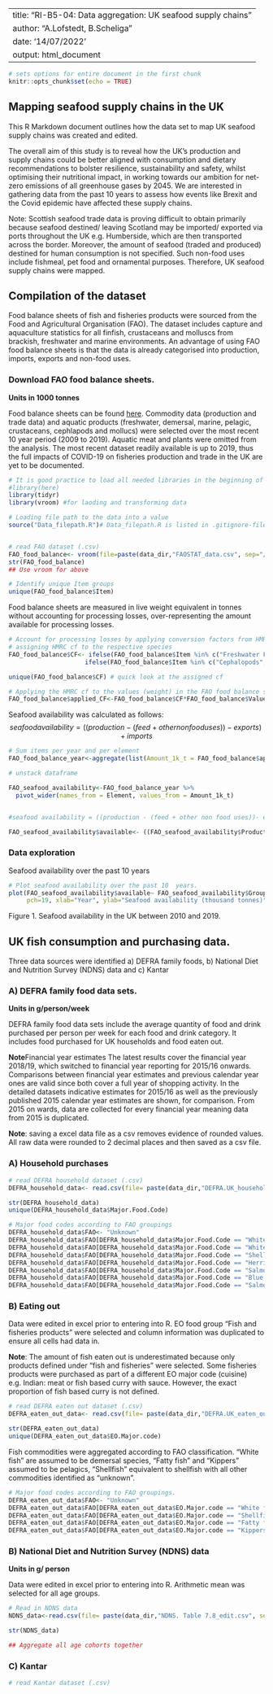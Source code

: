 
---
title: "RI-B5-04: Data aggregation: UK seafood supply chains"
author: "A.Lofstedt, B.Scheliga"
date: '14/07/2022'
output: html_document
---

```r
# sets options for entire document in the first chunk
knitr::opts_chunk$set(echo = TRUE)
```

## Mapping seafood supply chains in the UK


This R Markdown document outlines how the data set to map UK seafood supply chains was created and edited. 

The overall aim of this study is to reveal how the UK’s production and supply chains could be better aligned with consumption and dietary recommendations to bolster resilience, sustainability and safety, whilst optimising their nutritional impact, in working towards our ambition for net-zero emissions of all greenhouse gases by 2045. We are interested in gathering data from the past 10 years to assess how events like Brexit and the Covid epidemic have affected these supply chains.

Note: Scottish seafood trade data is proving difficult to obtain primarily because seafood destined/ leaving Scotland may be imported/ exported via ports throughout the UK e.g. Humberside, which are then transported across the border. Moreover, the amount of seafood (traded and produced) destined for human consumption is not specified. Such non-food uses include fishmeal, pet food and ornamental purposes. Therefore, UK seafood supply chains were mapped. 

## Compilation of the dataset

Food balance sheets of fish and fisheries products were sourced from the Food and Agricultural Organisation (FAO). The dataset includes capture and aquaculture statistics for all finfish, crustaceans and molluscs from brackish, freshwater and marine environments. An advantage of using FAO food balance sheets is that the data is already categorised into production, imports, exports and non-food uses. 

### Download FAO food balance sheets. 

**Units in 1000 tonnes**

Food balance sheets can be found [here](https://www.fao.org/faostat/en/#data/FBS). Commodity data (production and trade data) and aquatic products (freshwater, demersal, marine, pelagic, crustaceans, cephlapods and mollucs) were selected over the most recent 10 year period (2009 to 2019). Aquatic meat and plants were omitted from the analysis. The most recent dataset readily available is up to 2019, thus the full impacts of COVID-19 on fisheries production and trade in the UK are yet to be documented.

```r
# It is good practice to load all needed libraries in the beginning of the scripted
#library(here)
library(tidyr)
library(vroom) #for laoding and transforming data

```


```r
# Loading file path to the data into a value 
source("Data_filepath.R")# Data_filepath.R is listed in .gitignore-file. So, you will need to create that file yourself and provide your respected filepath using "data_dir <- [enter your here]"


# read FAO dataset (.csv)
FAO_food_balance<- vroom(file=paste(data_dir,"FAOSTAT_data.csv", sep="/"))
str(FAO_food_balance)
## Use vroom for above

# Identify unique Item groups
unique(FAO_food_balance$Item)
```

Food balance sheets are measured in live weight equivalent in tonnes without accounting for processing losses, over-representing the amount available for processing losses.

```r
# Account for processing losses by applying conversion factors from HMRC
# assigning HMRC cf to the respective species 
FAO_food_balance$CF<- ifelse(FAO_food_balance$Item %in% c("Freshwater Fish", "Demersal Fish", "Pelagic Fish", "Marine Fish, Other"), 0.49,
                     ifelse(FAO_food_balance$Item %in% c("Cephalopods", "Crustaceans", "Molluscs, Other"), 0.28,1))

unique(FAO_food_balance$CF) # quick look at the assigned cf

# Applying the HMRC cf to the values (weight) in the FAO food balance sheet
FAO_food_balance$applied_CF<-FAO_food_balance$CF*FAO_food_balance$Value

```

Seafood availability was calculated as follows: 
$$seafood availability = ((production - (feed + other non food uses))- exports) + imports$$

```r
# Sum items per year and per element
FAO_food_balance_year<-aggregate(list(Amount_1k_t = FAO_food_balance$applied_CF), by= list(Year = FAO_food_balance$Year,  Element = FAO_food_balance$Element), FUN=sum)  # Amount_1k_t = Amount/Weight in units of 1000 tonnes

# unstack dataframe

FAO_seafood_availability<-FAO_food_balance_year %>%
  pivot_wider(names_from = Element, values_from = Amount_1k_t)


#seafood availability = ((production - (feed + other non food uses))- exports) + imports

FAO_seafood_availability$available<- ((FAO_seafood_availability$Production - (FAO_seafood_availability$`Other uses (non-food)`+FAO_seafood_availability$Feed)) - FAO_seafood_availability$`Export Quantity`)+FAO_seafood_availability$`Import Quantity`

```


### Data exploration

Seafood availability over the past 10 years 

```r
# Plot seafood availability over the past 10  years. 
plot(FAO_seafood_availability$available~ FAO_seafood_availability$Group.1,
     pch=19, xlab="Year", ylab="Seafood availability (thousand tonnes)")
```

Figure 1. Seafood availability in the UK between 2010 and 2019. 

## UK fish consumption and purchasing data.

Three data sources were identified a) DEFRA family foods, b) National Diet and Nutrition Survey (NDNS) data and c) Kantar

### A) DEFRA family food data sets. 

**Units in g/person/week**

DEFRA family food data sets include the average quantity of food and drink purchased per person per week for each food and drink category. It includes food purchased for UK households and food eaten out.

**Note**Financial year estimates
The latest results cover the financial year 2018/19,  which switched to financial year reporting for 2015/16 onwards. Comparisons between financial year estimates and previous calendar year ones are valid since both cover a full year of shopping activity. In the detailed datasets indicative estimates for 2015/16 as well as the previously published 2015 calendar year estimates are shown, for comparison. From 2015 on wards, data are collected for every financial year meaning data from 2015 is duplicated.

**Note**: saving a excel data file as a csv removes evidence of rounded values. All raw data were rounded to 2 decimal places and then saved as a csv file.

### A) Household purchases

```r
# read DEFRA household dataset (.csv)
DEFRA_household_data<- read.csv(file= paste(data_dir,"DEFRA.UK_households_edit.csv", sep="/"), header = T)

str(DEFRA_household_data)
unique(DEFRA_household_data$Major.Food.Code)
```
```r
# Major food codes according to FAO groupings
DEFRA_household_data$FAO<- "Unknown"
DEFRA_household_data$FAO[DEFRA_household_data$Major.Food.Code == "White fish, fresh, chilled or frozen"]<- "Demersal"
DEFRA_household_data$FAO[DEFRA_household_data$Major.Food.Code == "White fish, dried, salted or smoked"]<- "Demersal"
DEFRA_household_data$FAO[DEFRA_household_data$Major.Food.Code == "Shellfish"]<- "Shellfish"
DEFRA_household_data$FAO[DEFRA_household_data$Major.Food.Code == "Herrings and other blue fish, fresh, chilled or frozen"] <-"Pelagic"
DEFRA_household_data$FAO[DEFRA_household_data$Major.Food.Code == "Salmon, fresh, chilled or frozen"]<- "Pelagic"
DEFRA_household_data$FAO[DEFRA_household_data$Major.Food.Code == "Blue fish, dried or salted or smoked"]<- "Pelagic"
DEFRA_household_data$FAO[DEFRA_household_data$Major.Food.Code == "Salmon, tinned"]<- "Pelagic"
```

### B) Eating out

Data were edited in excel prior to entering into R. EO food group "Fish and fisheries products" were selected and column information was duplicated to ensure all cells had data in. 

**Note**: The amount of fish eaten out is underestimated because only products defined under "fish and fisheries" were selected. Some fisheries products were purchased as part of a different EO major code (cuisine) e.g. Indian: meat or fish based curry with sauce. However, the exact proportion of fish based curry is not defined.  

```r
# read DEFRA eaten out dataset (.csv)
DEFRA_eaten_out_data<- read.csv(file= paste(data_dir,"DEFRA.UK_eaten_out_edit.csv", sep="/"), header = T)

str(DEFRA_eaten_out_data)
unique(DEFRA_eaten_out_data$EO.Major.code)
```

Fish commodities were aggregated according to FAO classification. "White fish" are assumed to be demersal species, "Fatty fish" and "Kippers" assumed to be pelagics, "Shellfish" equivalent to shellfish with all other commodities identified as "unknown". 

```r
# Major food codes according to FAO groupings.
DEFRA_eaten_out_data$FAO<- "Unknown"
DEFRA_eaten_out_data$FAO[DEFRA_eaten_out_data$EO.Major.code == "White fish"]<- "Demersal"
DEFRA_eaten_out_data$FAO[DEFRA_eaten_out_data$EO.Major.code == "Shellfish - without sauce or dressing (e.g. prawns, shrimps, oysters, crab)"]<- "Shellfish"
DEFRA_eaten_out_data$FAO[DEFRA_eaten_out_data$EO.Major.code == "Fatty fish"] <-"Pelagic"
DEFRA_eaten_out_data$FAO[DEFRA_eaten_out_data$EO.Major.code == "Kippers and other smoked fish (e.g. smoked salmon)"]<- "Pelagic"

```

  

### B) National Diet and Nutrition Survey (NDNS) data

**Units in g/ person**

Data were edited in excel prior to entering into R. Arithmetic mean was selected for all age groups.  

```r
# Read in NDNS data
NDNS_data<-read.csv(file= paste(data_dir,"NDNS. Table 7.8_edit.csv", sep="/"), header = T)

str(NDNS_data)
```
```r
## Aggregate all age cohorts together
```


### C) Kantar

```r
# read Kantar dataset (.csv)

```
